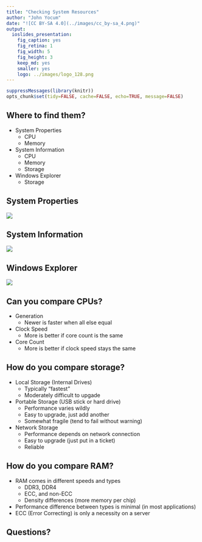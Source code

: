 ```yaml
---
title: "Checking System Resources"
author: "John Yocum"
date: "![CC BY-SA 4.0](../images/cc_by-sa_4.png)"
output:
  ioslides_presentation:
    fig_caption: yes
    fig_retina: 1
    fig_width: 5
    fig_height: 3
    keep_md: yes
    smaller: yes
    logo: ../images/logo_128.png
---
```


```r
suppressMessages(library(knitr))
opts_chunk$set(tidy=FALSE, cache=FALSE, echo=TRUE, message=FALSE)
```

## Where to find them?

- System Properties
    - CPU
    - Memory
- System Information
    - CPU
    - Memory
    - Storage
- Windows Explorer
    - Storage

## System Properties

![](images/Checking_System_Resources_System_Properties.png)

## System Information

![](images/Checking_System_Resources_System_Information.png)

## Windows Explorer

![](images/Checking_System_Resources_Explorer.png)

## Can you compare CPUs?

- Generation
    - Newer is faster when all else equal
- Clock Speed
    - More is better if core count is the same
- Core Count
    - More is better if clock speed stays the same
    
## How do you compare storage?

- Local Storage (Internal Drives)
    - Typically "fastest"
    - Moderately difficult to upgade
- Portable Storage (USB stick or hard drive)
    - Performance varies wildly
    - Easy to upgrade, just add another
    - Somewhat fragile (tend to fail without warning)
- Network Storage
    - Performance depends on network connection
    - Easy to upgrade (just put in a ticket)
    - Reliable

## How do you compare RAM?

- RAM comes in different speeds and types
    - DDR3, DDR4
    - ECC, and non-ECC
    - Density differences (more memory per chip)
- Performance difference between types is minimal (in most applications)
- ECC (Error Correcting) is only a necessity on a server

## Questions?